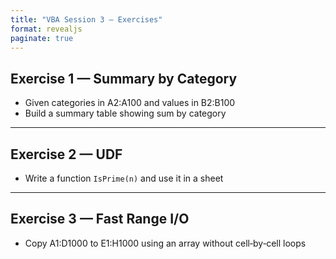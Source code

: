 ```yaml
---
title: "VBA Session 3 — Exercises"
format: revealjs
paginate: true
---
```


## Exercise 1 — Summary by Category

- Given categories in A2:A100 and values in B2:B100
- Build a summary table showing sum by category

---

## Exercise 2 — UDF

- Write a function `IsPrime(n)` and use it in a sheet

---

## Exercise 3 — Fast Range I/O

- Copy A1:D1000 to E1:H1000 using an array without cell‑by‑cell loops
